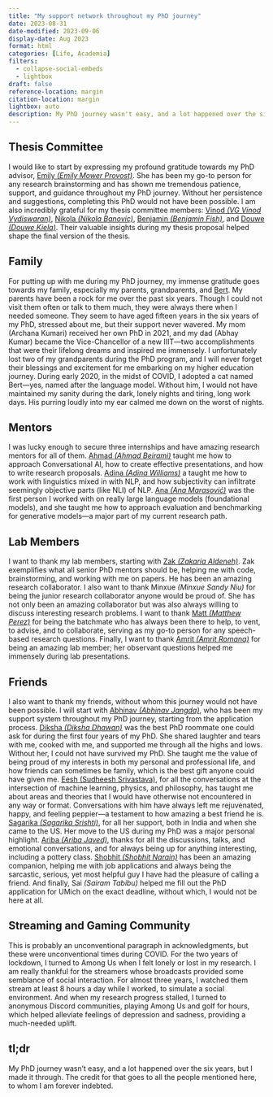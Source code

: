 ```yaml
---
title: "My support network throughout my PhD journey"
date: 2023-08-31
date-modified: 2023-09-06
display-date: Aug 2023
format: html
categories: [Life, Academia]
filters:
  - collapse-social-embeds
  - lightbox
draft: false
reference-location: margin
citation-location: margin
lightbox: auto
description: My PhD journey wasn't easy, and a lot happened over the six years, but I made it through. The credit for that goes to all the people who supported me through this time, to whom I am forever indebted.
---
```


## Thesis Committee

I would like to start by expressing my profound gratitude towards my PhD advisor, [Emily *(Emily Mower Provost)*](https://emp.engin.umich.edu/). She has been my go-to person for any research brainstorming and has shown me tremendous patience, support, and guidance throughout my PhD journey. Without her persistence and suggestions, completing this PhD would not have been possible. I am also incredibly grateful for my thesis committee members: [Vinod *(VG Vinod Vydiswaran)*](http://www-personal.umich.edu/~vgvinodv/), [Nikola *(Nikola Banovic)*](http://www.nikolabanovic.net/), [Benjamin *(Benjamin Fish)*](https://ben.fish/), and [Douwe *(Douwe Kiela)*](https://douwekiela.github.io/). Their valuable insights during my thesis proposal helped shape the final version of the thesis.

## Family

For putting up with me during my PhD journey, my immense gratitude goes towards my family, especially my parents, grandparents, and [Bert](life_photo_album.qmd). My parents have been a rock for me over the past six years. Though I could not visit them often or talk to them much, they were always there when I needed someone. They seem to have aged fifteen years in the six years of my PhD, stressed about me, but their support never wavered. My mom (Archana Kumari) received her own PhD in 2021, and my dad (Abhay Kumar) became the Vice-Chancellor of a new IIIT---two accomplishments that were their lifelong dreams and inspired me immensely. I unfortunately lost two of my grandparents during the PhD program, and I will never forget their blessings and excitement for me embarking on my higher education journey. During early 2020, in the midst of COVID, I adopted a cat named Bert---yes, named after the language model. Without him, I would not have maintained my sanity during the dark, lonely nights and tiring, long work days. His purring loudly into my ear calmed me down on the worst of nights.

## Mentors

I was lucky enough to secure three internships and have amazing research mentors for all of them. [Ahmad *(Ahmad Beirami)*](https://sites.google.com/view/beirami) taught me how to approach Conversational AI, how to create effective presentations, and how to write research proposals. [Adina *(Adina Williams)*](https://wp.nyu.edu/adinawilliams/) a taught me how to work with linguistics mixed in with NLP, and how subjectivity can infiltrate seemingly objective parts (like NLI) of NLP. [Ana *(Ana Marasović)*](https://www.anamarasovic.com/) was the first person I worked with on really large language models (foundational models), and she taught me how to approach evaluation and benchmarking for generative models---a major part of my current research path.

## Lab Members

I want to thank my lab members, starting with [Zak *(Zakaria Aldeneh)*](https://www.linkedin.com/in/zakaria-aldeneh). Zak exemplifies what all senior PhD mentors should be, helping me with code, brainstorming, and working with me on papers. He has been an amazing research collaborator. I also want to thank Minxue *(Minxue Sandy Niu)* for being the junior research collaborator anyone would be proud of. She has not only been an amazing collaborator but was also always willing to discuss interesting research problems. I want to thank [Matt *(Matthew Perez)*](https://matthewkperez.com/) for being the batchmate who has always been there to help, to vent, to advise, and to collaborate, serving as my go-to person for any speech-based research questions. Finally, I want to thank [Amrit *(Amrit Romana)*](http://www-personal.umich.edu/~aromana/) for being an amazing lab member; her observant questions helped me immensely during lab presentations.

## Friends

I also want to thank my friends, without whom this journey would not have been possible. I will start with [Abhinav *(Abhinav Jangda)*](https://sites.google.com/site/abhijangda/), who has been my support system throughout my PhD journey, starting from the application process. [Diksha *(Diksha Dhawan)*](https://www.linkedin.com/in/dhawandiksha/) was the best PhD roommate one could ask for during the first four years of my PhD. She shared laughter and tears with me, cooked with me, and supported me through all the highs and lows. Without her, I could not have survived my PhD. She taught me the value of being proud of my interests in both my personal and professional life, and how friends can sometimes be family, which is the best gift anyone could have given me. [Eesh (Sudheesh Srivastava)](https://www.linkedin.com/in/sudheesh-srivastava-formal/), for all the conversations at the intersection of machine learning, physics, and philosophy, has taught me about areas and theories that I would have otherwise not encountered in any way or format. Conversations with him have always left me rejuvenated, happy, and feeling peppier---a testament to how amazing a best friend he is. [Sagarika *(Sagarika Srishti)*](https://www.linkedin.com/in/sagarika-srishti/), for all her support, both in India and when she came to the US. Her move to the US during my PhD was a major personal highlight. [Ariba *(Ariba Javed)*](https://www.linkedin.com/in/ariba-javed-uofm/), thanks for all the discussions, talks, and emotional conversations, and for always being up for anything interesting, including a pottery class. [Shobhit *(Shobhit Narain)*](https://www.linkedin.com/in/shobhit-narain/) has been an amazing companion, helping me with job applications and always being the sarcastic, serious, yet most helpful guy I have had the pleasure of calling a friend. And finally, Sai *(Sairam Tabibu)* helped me fill out the PhD application for UMich on the exact deadline, without which, I would not be here at all.

## Streaming and Gaming Community

This is probably an unconventional paragraph in acknowledgments, but these were unconventional times during COVID. For the two years of lockdown, I turned to Among Us when I felt lonely or lost in my research. I am really thankful for the streamers whose broadcasts provided some semblance of social interaction. For almost three years, I watched them stream at least 8 hours a day while I worked, to simulate a social environment. And when my research progress stalled, I turned to anonymous Discord communities, playing Among Us and golf for hours, which helped alleviate feelings of depression and sadness, providing a much-needed uplift.

## tl;dr

My PhD journey wasn't easy, and a lot happened over the six years, but I made it through. The credit for that goes to all the people mentioned here, to whom I am forever indebted.